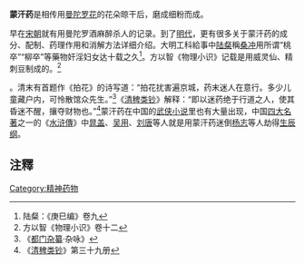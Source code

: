 {{Stub}}

'''蒙汗药'''是相传用[[曼陀罗花|曼陀罗花]]的花朵晾干后，磨成细粉而成。

早在[[宋朝|宋朝]]就有用曼陀罗酒麻醉杀人的记录。到了[[明代|明代]]，更有很多关于蒙汗药的成分、配制、药理作用和消解方法详细介绍。大明工科給事中[[陆粲|陆粲]]稱[[桑冲|桑冲]]用所谓“桃卒”“柳卒”等藥物奸淫妇女达十载之久<ref>陆粲：《庚巳编》卷九</ref>。方以智《物理小识》记载是用威灵仙、精刺豆制成的。<ref>方以智《物理小识》卷十二</ref>

{{Fact|[[清朝|清朝]][[乾隆|乾隆]]五年（1730年），[[北京|北京]]破获一宗骗财、[[鸡奸|鸡奸]]案，案犯就是用蒙汗药混在[[烟草|烟草]]内麻倒对方洗劫钱财|time=2008-05-27T08:12:27+00:00}}<!-- 本模板調用由 {{subst:Fact/auto|[[清朝|清朝]][[乾隆|乾隆]]五年（1730年），[[北京|北京]]破获一宗骗财、[[鸡奸|鸡奸]]案，案犯就是用蒙汗药混在[[烟草|烟草]]内麻倒对方洗劫钱财}} 自動產生 -->。清末有首题作《拍花》的诗写道：“拍花扰害遍京城，药末迷人在意行。多少儿童藏户内，可怜散馆众先生。”<ref>《[[都门杂纂|都门杂纂]]·杂咏》</ref>《[[清稗类钞|清稗类钞]]》解释：“即以迷药绝于行道之人，使其昏迷不醒，攘夺财物也。”<ref>《[[清稗类钞|清稗类钞]]》第三十九册</ref>蒙汗药在中国的[[武侠小说|武侠小说]]里也有大量出现，中国[[四大名著|四大名著]]之一的《[[水浒傳|水浒傳]]》中[[晁盖|晁盖]]、[[吴用|吴用]]、[[刘唐|刘唐]]等人就是用蒙汗药迷倒[[杨志|杨志]]等人劫得[[生辰纲|生辰纲]]。{{fact|当今也存在蒙汗药，只是制作的成份可能有所改变。|time=2011-06-03}}

== 注釋 ==
{{reflist}}

[[Category:精神药物|Category:精神药物]]
